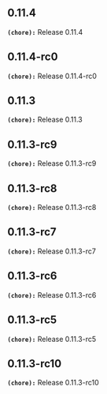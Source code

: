 ## 0.11.4
**`(chore):`** Release 0.11.4

## 0.11.4-rc0
**`(chore):`** Release 0.11.4-rc0

## 0.11.3
**`(chore):`** Release 0.11.3

## 0.11.3-rc9
**`(chore):`** Release 0.11.3-rc9

## 0.11.3-rc8
**`(chore):`** Release 0.11.3-rc8

## 0.11.3-rc7
**`(chore):`** Release 0.11.3-rc7

## 0.11.3-rc6
**`(chore):`** Release 0.11.3-rc6

## 0.11.3-rc5
**`(chore):`** Release 0.11.3-rc5

## 0.11.3-rc10
**`(chore):`** Release 0.11.3-rc10

